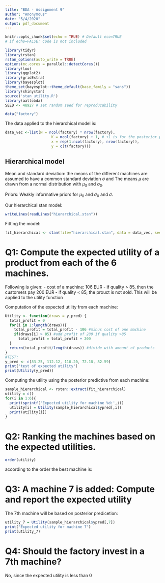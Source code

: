 ```yaml
---
title: "BDA - Assignment 9"
author: "Anonymous"
date: "5/4/2020"
output: pdf_document
---
```


```r
knitr::opts_chunk$set(echo = TRUE) # Default eco=TRUE
# if echo=FALSE: Code is not included
```
```r
library(tidyr) 
library(rstan) 
rstan_options(auto_write = TRUE)
options(mc.cores = parallel::detectCores())
library(loo)
library(ggplot2)
library(gridExtra)
library(bayesplot)
theme_set(bayesplot::theme_default(base_family = "sans"))
library(shinystan)
source('stan_utility.R')
library(aaltobda)
SEED <- 48927 # set random seed for reproducability
```




```r
data("factory")
```

The data applied to the hierarchical model is: 
```r
data_vec <-list(N = ncol(factory) * nrow(factory),
                     K = ncol(factory) + 1, # +1 is for the posterior predictive for the 7th machine
                     x = rep(1:ncol(factory), nrow(factory)),
                     y = c(t(factory)))
```

## Hierarchical model 

Mean and standard deviation:
the means of the different machines are assumed to have a common standard deviation $\sigma$ and 
The means $\mu$ are drawn from a normal distribution with $\mu_0$ and $\sigma_0$. 

Priors:
Weakly informative priors for $\mu_0$ and $\sigma_0$ and $\sigma$. 

Our hierarchical stan model:
```r
writeLines(readLines("hierarchical.stan"))
```

Fitting the model: 
```r
fit_hierarchical <- stan(file="hierarchical.stan", data = data_vec, seed = SEED)
```

# Q1: Compute the expected utility of a product from each of the 6 machines.

Following is given:
- cost of a machine: 106 EUR
- if quality > 85, then the customers pay 200 EUR 
- if quality < 85, the prouct is not sold.
This will be applied to the utility function

Computation of the expected utility from each machine:
```r
Utility <- function(draws = y_pred) {
  total_profit = 0
  for(i in 1:length(draws)){
    total_profit = total_profit - 106 #minus cost of one machine
    if(draws[i] > 85) #add profit of 200 if quality >85
      total_profit = total_profit + 200 
  }
  return(total_profit/length(draws)) #divide with amount of products
}
#TEST:
y_pred <- c(83.25, 112.12, 110.20, 72.18, 82.59)
print('test of expected utility')
print(Utility(y_pred))
```

Computing the utility using the posterior predictive from each machine:
```r
sample_hierarchical <- rstan::extract(fit_hierarchical)
utility = c()
for(i in 1:6){
  print(sprintf('Expected utility for machine %d:',i))
  utility[i] = Utility(sample_hierarchical$ypred[,i])
  print(utility[i])
}
```


# Q2: Ranking the machines based on the expected utilities.
```r
order(utility)
```
according to the order the best machine is:


# Q3: A machine 7 is added: Compute and report the expected utility

The 7th machine will be based on posterior predicetion:
```r
utility_7 = Utility(sample_hierarchical$ypred[,7])
print('Expected utility for machine 7')
print(utility_7)
```


# Q4: Should the factory invest in a 7th machine?

No, since the expected utility is less than 0